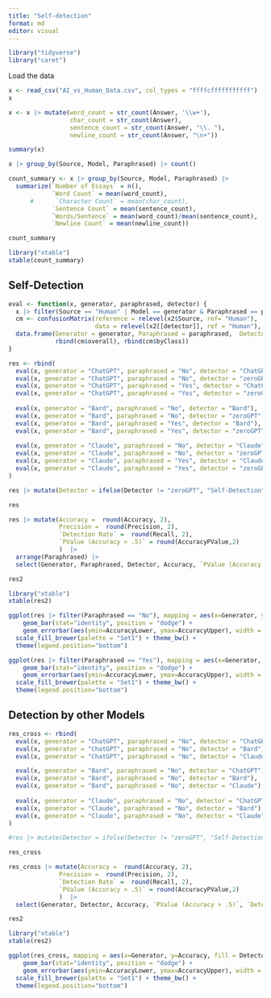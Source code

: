 ```yaml
---
title: "Self-detection"
format: md
editor: visual
---
```


```r
library("tidyverse")
library("caret")
```

Load the data

```r
x <- read_csv("AI_vs_Human_Data.csv", col_types = "ffffcfffffffffff")
x
```

```r
x <- x |> mutate(word_count = str_count(Answer, '\\w+'), 
                 char_count = str_count(Answer), 
                 sentence_count = str_count(Answer, "\\. "),
                 newline_count = str_count(Answer, "\n+"))
```

```r
summary(x)
```


```r
x |> group_by(Source, Model, Paraphrased) |> count()
```

```r
count_summary <- x |> group_by(Source, Model, Paraphrased) |> 
  summarize(`Number of Essays` = n(),
            `Word Count` = mean(word_count), 
      #      `Character Count` = mean(char_count), 
            `Sentence Count` = mean(sentence_count),
            `Words/Sentence` = mean(word_count)/mean(sentence_count),
            `Newline Count` = mean(newline_count))

count_summary

library("xtable")
xtable(count_summary)
```


## Self-Detection

```r
eval <- function(x, generator, paraphrased, detector) {
  x |> filter(Source == "Human" | Model == generator & Paraphrased == paraphrased) -> x2
  cm <- confusionMatrix(reference = relevel(x2$Source, ref= "Human"), 
                        data = relevel(x2[[detector]], ref = "Human"), positive = "AI")
  data.frame(Generator = generator, Paraphrased = paraphrased,  Detector = detector,
             rbind(cm$overall), rbind(cm$byClass))
}

res <- rbind(
  eval(x, generator = "ChatGPT", paraphrased = "No", detector = "ChatGPT"),
  eval(x, generator = "ChatGPT", paraphrased = "No", detector = "zeroGPT"),
  eval(x, generator = "ChatGPT", paraphrased = "Yes", detector = "ChatGPT"),
  eval(x, generator = "ChatGPT", paraphrased = "Yes", detector = "zeroGPT"),
  
  eval(x, generator = "Bard", paraphrased = "No", detector = "Bard"),
  eval(x, generator = "Bard", paraphrased = "No", detector = "zeroGPT"),
  eval(x, generator = "Bard", paraphrased = "Yes", detector = "Bard"),
  eval(x, generator = "Bard", paraphrased = "Yes", detector = "zeroGPT"),
  
  eval(x, generator = "Claude", paraphrased = "No", detector = "Claude"),
  eval(x, generator = "Claude", paraphrased = "No", detector = "zeroGPT"),
  eval(x, generator = "Claude", paraphrased = "Yes", detector = "Claude"),
  eval(x, generator = "Claude", paraphrased = "Yes", detector = "zeroGPT")
)

res |> mutate(Detector = ifelse(Detector != "zeroGPT", "Self-Detection", "ZeroGPT")) -> res 

res
```

```r
res |> mutate(Accuracy =  round(Accuracy, 2),
              Precision =  round(Precision, 2),
              `Detection Rate` =  round(Recall, 2),
              `PValue (Accuracy > .5)` = round(AccuracyPValue,2)
              )  |> 
  arrange(Paraphrased) |>
  select(Generator, Paraphrased, Detector, Accuracy, `PValue (Accuracy > .5)`, `Detection Rate`, Precision) -> res2

res2

library("xtable")
xtable(res2)
```


```r
ggplot(res |> filter(Paraphrased == "No"), mapping = aes(x=Generator, y=Accuracy, fill = Detector)) +
    geom_bar(stat="identity", position = "dodge") +
    geom_errorbar(aes(ymin=AccuracyLower, ymax=AccuracyUpper), width = .2, position = position_dodge(.9)) +
  scale_fill_brewer(palette = "Set1") + theme_bw() +
  theme(legend.position="bottom")
```

```r
ggplot(res |> filter(Paraphrased == "Yes"), mapping = aes(x=Generator, y=Accuracy, fill = Detector)) +
    geom_bar(stat="identity", position = "dodge") +
    geom_errorbar(aes(ymin=AccuracyLower, ymax=AccuracyUpper), width = .2, position = position_dodge(.9)) +
  scale_fill_brewer(palette = "Set1") + theme_bw() +
  theme(legend.position="bottom")
```


## Detection by other Models

```r
res_cross <- rbind(
  eval(x, generator = "ChatGPT", paraphrased = "No", detector = "ChatGPT"),
  eval(x, generator = "ChatGPT", paraphrased = "No", detector = "Bard"),
  eval(x, generator = "ChatGPT", paraphrased = "No", detector = "Claude"),

  eval(x, generator = "Bard", paraphrased = "No", detector = "ChatGPT"),
  eval(x, generator = "Bard", paraphrased = "No", detector = "Bard"),
  eval(x, generator = "Bard", paraphrased = "No", detector = "Claude"),
  
  eval(x, generator = "Claude", paraphrased = "No", detector = "ChatGPT"),
  eval(x, generator = "Claude", paraphrased = "No", detector = "Bard"),
  eval(x, generator = "Claude", paraphrased = "No", detector = "Claude")
)

#res |> mutate(Detector = ifelse(Detector != "zeroGPT", "Self-Detection", "ZeroGPT")) -> res 

res_cross

```

```r
res_cross |> mutate(Accuracy =  round(Accuracy, 2),
              Precision =  round(Precision, 2),
              `Detection Rate` =  round(Recall, 2),
              `PValue (Accuracy > .5)` = round(AccuracyPValue,2)
              )  |> 
  select(Generator, Detector, Accuracy, `PValue (Accuracy > .5)`, `Detection Rate`, Precision) -> res2

res2

library("xtable")
xtable(res2)
```


```r
ggplot(res_cross, mapping = aes(x=Generator, y=Accuracy, fill = Detector)) +
    geom_bar(stat="identity", position = "dodge") +
    geom_errorbar(aes(ymin=AccuracyLower, ymax=AccuracyUpper), width = .2, position = position_dodge(.9)) +
  scale_fill_brewer(palette = "Set1") + theme_bw() +
  theme(legend.position="bottom")
```
